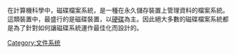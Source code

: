 {{Catnav|頁面分類|人类社会|科技|信息技术|数据管理|文件系统}}
{{Commonscat|File systems}}
在計算機科學中，磁碟檔案系統，是一種在永久儲存裝置上管理資料的檔案系統。這類裝置中，最盛行的是磁碟裝置，以[[硬碟|硬碟]]為主。因此絕大多數的磁碟檔案系統都是為了針對如何讓磁碟系統運作最佳化而設計的。
[[Category:文件系统|Category:文件系统]]